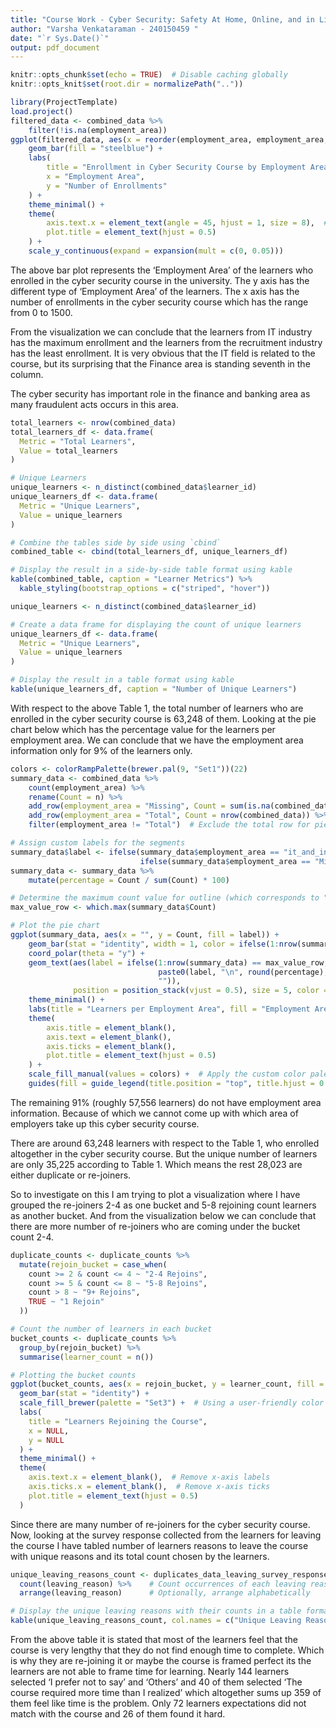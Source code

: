 ```yaml
---
title: "Course Work - Cyber Security: Safety At Home, Online, and in Life"
author: "Varsha Venkataraman - 240150459 "
date: "`r Sys.Date()`"
output: pdf_document
---
```


```r
knitr::opts_chunk$set(echo = TRUE)  # Disable caching globally
knitr::opts_knit$set(root.dir = normalizePath(".."))
```
```r
library(ProjectTemplate)
load.project()
filtered_data <- combined_data %>%
    filter(!is.na(employment_area))
ggplot(filtered_data, aes(x = reorder(employment_area, employment_area, function(x) -length(x)))) +
    geom_bar(fill = "steelblue") +
    labs(
        title = "Enrollment in Cyber Security Course by Employment Area",
        x = "Employment Area",
        y = "Number of Enrollments"
    ) +
    theme_minimal() +
    theme(
        axis.text.x = element_text(angle = 45, hjust = 1, size = 8),  # Adjust font size and angle
        plot.title = element_text(hjust = 0.5)
    ) +
    scale_y_continuous(expand = expansion(mult = c(0, 0.05)))
```

The above bar plot represents the 'Employment Area' of the learners who enrolled in the cyber security course in the university. The y axis has the different type of 'Employment Area' of the learners. The x axis has the number of enrollments in the cyber security course which has the range from 0 to 1500. 

From the visualization we can conclude that the learners from IT industry has the maximum enrollment and the learners from the recruitment industry has the least enrollment. It is very obvious that the IT field is related to the course, but its surprising that the Finance area is standing seventh in the column. 

The cyber security has important role in the finance and banking area as many fraudulent acts occurs in this area. 

```r
total_learners <- nrow(combined_data)
total_learners_df <- data.frame(
  Metric = "Total Learners",
  Value = total_learners
)

# Unique Learners
unique_learners <- n_distinct(combined_data$learner_id)
unique_learners_df <- data.frame(
  Metric = "Unique Learners",
  Value = unique_learners
)

# Combine the tables side by side using `cbind`
combined_table <- cbind(total_learners_df, unique_learners_df)

# Display the result in a side-by-side table format using kable
kable(combined_table, caption = "Learner Metrics") %>%
  kable_styling(bootstrap_options = c("striped", "hover"))
```
```r
unique_learners <- n_distinct(combined_data$learner_id)

# Create a data frame for displaying the count of unique learners
unique_learners_df <- data.frame(
  Metric = "Unique Learners",
  Value = unique_learners
)

# Display the result in a table format using kable
kable(unique_learners_df, caption = "Number of Unique Learners")
```

With respect to the above Table 1, the total number of learners who are enrolled in the cyber security course is 63,248 of them. Looking at the pie chart below which has the percentage value for the learners per employment area. We can conclude that we have the employment area information only for 9% of the learners only.

```r
colors <- colorRampPalette(brewer.pal(9, "Set1"))(22)
summary_data <- combined_data %>%
    count(employment_area) %>%
    rename(Count = n) %>%
    add_row(employment_area = "Missing", Count = sum(is.na(combined_data$employment_area))) %>%
    add_row(employment_area = "Total", Count = nrow(combined_data)) %>%
    filter(employment_area != "Total")  # Exclude the total row for pie chart clarity

# Assign custom labels for the segments
summary_data$label <- ifelse(summary_data$employment_area == "it_and_information_services", "IT", 
                             ifelse(summary_data$employment_area == "Missing", "Missing Data", summary_data$employment_area))
summary_data <- summary_data %>%
    mutate(percentage = Count / sum(Count) * 100)

# Determine the maximum count value for outline (which corresponds to "IT" or "Missing Data")
max_value_row <- which.max(summary_data$Count)

# Plot the pie chart
ggplot(summary_data, aes(x = "", y = Count, fill = label)) +
    geom_bar(stat = "identity", width = 1, color = ifelse(1:nrow(summary_data) == max_value_row, "black", NA), size = 1.2) +  # Add outline for max value
    coord_polar(theta = "y") +
    geom_text(aes(label = ifelse(1:nrow(summary_data) == max_value_row, 
                                 paste0(label, "\n", round(percentage), "%"), 
                                 "")), 
              position = position_stack(vjust = 0.5), size = 5, color = "white") +
    theme_minimal() +
    labs(title = "Learners per Employment Area", fill = "Employment Area") +
    theme(
        axis.title = element_blank(),
        axis.text = element_blank(),
        axis.ticks = element_blank(),
        plot.title = element_text(hjust = 0.5)
    ) +
    scale_fill_manual(values = colors) +  # Apply the custom color palette
    guides(fill = guide_legend(title.position = "top", title.hjust = 0.5, label.position = "right"))
```

The remaining 91% (roughly 57,556 learners) do not have employment area information. Because of which we cannot come up with which area of employers take up this cyber security course. 

There are around 63,248 learners with respect to the Table 1, who enrolled altogether in the cyber security course. But the unique number of learners are only 35,225 according to Table 1. Which means the rest 28,023 are either duplicate or re-joiners. 

So to investigate on this I am trying to plot a visualization where I have grouped the re-joiners 2-4 as one bucket and 5-8 rejoining count learners as another bucket. And from the visualization below we can conclude that there are more number of re-joiners who are coming under the bucket count 2-4. 

```r
duplicate_counts <- duplicate_counts %>%
  mutate(rejoin_bucket = case_when(
    count >= 2 & count <= 4 ~ "2-4 Rejoins",
    count >= 5 & count <= 8 ~ "5-8 Rejoins",
    count > 8 ~ "9+ Rejoins",
    TRUE ~ "1 Rejoin"
  ))

# Count the number of learners in each bucket
bucket_counts <- duplicate_counts %>%
  group_by(rejoin_bucket) %>%
  summarise(learner_count = n())

# Plotting the bucket counts
ggplot(bucket_counts, aes(x = rejoin_bucket, y = learner_count, fill = rejoin_bucket)) +
  geom_bar(stat = "identity") +
  scale_fill_brewer(palette = "Set3") +  # Using a user-friendly color palette
  labs(
    title = "Learners Rejoining the Course",
    x = NULL,
    y = NULL
  ) +
  theme_minimal() +
  theme(
    axis.text.x = element_blank(),  # Remove x-axis labels
    axis.ticks.x = element_blank(),  # Remove x-axis ticks
    plot.title = element_text(hjust = 0.5)
  )
```

Since there are many number of re-joiners for the cyber security course. Now, looking at the survey response collected from the learners for leaving the course I have tabled number of learners reasons to leave the course with unique reasons and its total count chosen by the learners.

```r
unique_leaving_reasons_count <- duplicates_data_leaving_survey_responses %>%
  count(leaving_reason) %>%    # Count occurrences of each leaving reason
  arrange(leaving_reason)      # Optionally, arrange alphabetically

# Display the unique leaving reasons with their counts in a table format using kable
kable(unique_leaving_reasons_count, col.names = c("Unique Leaving Reason", "Count"))
```

From the above table it is stated that most of the learners feel that the course is very lengthy that they do not find enough time to complete. Which is why they are re-joining it or maybe the course is framed perfect its the learners are not able to frame time for learning. Nearly 144 learners selected 'I prefer not to say' and 'Others' and 40 of them selected 'The course required more time than I realized' which altogether sums up 359 of them feel like time is the problem. Only 72 learners expectations did not match with the course and 26 of them found it hard.
